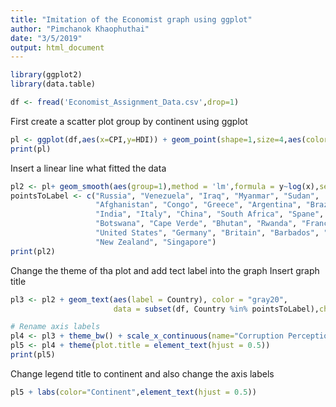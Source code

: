 ```yaml
---
title: "Imitation of the Economist graph using ggplot"
author: "Pimchanok Khaophuthai"
date: "3/5/2019"
output: html_document
---
```


```r
library(ggplot2)
library(data.table)
```

```r
df <- fread('Economist_Assignment_Data.csv',drop=1)
```

First create a scatter plot group by continent using ggplot

```r
pl <- ggplot(df,aes(x=CPI,y=HDI)) + geom_point(shape=1,size=4,aes(color=factor(Region)))
print(pl)
```

Insert a linear line what fitted the data

```r
pl2 <- pl+ geom_smooth(aes(group=1),method = 'lm',formula = y~log(x),se=FALSE,color='red')
pointsToLabel <- c("Russia", "Venezuela", "Iraq", "Myanmar", "Sudan",
                   "Afghanistan", "Congo", "Greece", "Argentina", "Brazil",
                   "India", "Italy", "China", "South Africa", "Spane",
                   "Botswana", "Cape Verde", "Bhutan", "Rwanda", "France",
                   "United States", "Germany", "Britain", "Barbados", "Norway", "Japan",
                   "New Zealand", "Singapore")
print(pl2)                   
```

Change the theme of tha plot and add tect label into the graph
Insert graph title

```r
pl3 <- pl2 + geom_text(aes(label = Country), color = "gray20", 
                       data = subset(df, Country %in% pointsToLabel),check_overlap = TRUE)

# Rename axis labels
pl4 <- pl3 + theme_bw() + scale_x_continuous(name="Corruption Perceptions Index, 2011 (10=least corrupt)",limit=c(1,10),breaks = 1:10)+ scale_y_continuous(name="Human Development Index, 2011 (1=Best)", limit=c(0.2,1.0)) + ggtitle("Corruption and Human development")
pl5 <- pl4 + theme(plot.title = element_text(hjust = 0.5))
print(pl5)
```

Change legend title to continent and also change the axis labels

```r
pl5 + labs(color="Continent",element_text(hjust = 0.5))
```















